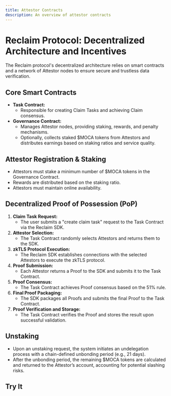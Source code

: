```yaml
---
title: Attestor Contracts
description: An overview of attestor contracts
---
```



# Reclaim Protocol: Decentralized Architecture and Incentives

The Reclaim protocol's decentralized architecture relies on smart contracts and a network of Attestor nodes to ensure secure and trustless data verification.

## Core Smart Contracts

* **Task Contract:**
    * Responsible for creating Claim Tasks and achieving Claim consensus.
* **Governance Contract:**
    * Manages Attestor nodes, providing staking, rewards, and penalty mechanisms.
    * Optionally, collects staked $MOCA tokens from Attestors and distributes earnings based on staking ratios and service quality.

## Attestor Registration & Staking

* Attestors must stake a minimum number of $MOCA tokens in the Governance Contract.
* Rewards are distributed based on the staking ratio.
* Attestors must maintain online availability.

## Decentralized Proof of Possession (PoP)

1.  **Claim Task Request:**
    * The user submits a "create claim task" request to the Task Contract via the Reclaim SDK.
2.  **Attestor Selection:**
    * The Task Contract randomly selects Attestors and returns them to the SDK.
3.  **zkTLS Protocol Execution:**
    * The Reclaim SDK establishes connections with the selected Attestors to execute the zkTLS protocol.
4.  **Proof Submission:**
    * Each Attestor returns a Proof to the SDK and submits it to the Task Contract.
5.  **Proof Consensus:**
    * The Task Contract achieves Proof consensus based on the 51% rule.
6.  **Final Proof Packaging:**
    * The SDK packages all Proofs and submits the final Proof to the Task Contract.
7.  **Proof Verification and Storage:**
    * The Task Contract verifies the Proof and stores the result upon successful validation.

## Unstaking

* Upon an unstaking request, the system initiates an undelegation process with a chain-defined unbonding period (e.g., 21 days).
* After the unbonding period, the remaining $MOCA tokens are calculated and returned to the Attestor’s account, accounting for potential slashing risks.

## Try It